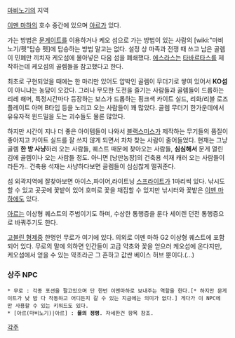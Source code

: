 [[마비노기]]의 지역

[[이멘 마하]]의 호수 중간에 있으며 [[아르]]가 있다.

가는 방법은 [[문게이트]]를 이용하거나 케오 섬으로 가는 방법이 있는 사람의 [wiki:"마비노기/펫"탑승 펫]에 탑승하는 방법 말고는 없다. 설정 상 마족과 전쟁 때 쓰고 남은 골렘이 민폐만 끼치자 케오섬에 몰아넣은 다음 섬을 폐쇄했다. [[에스라스]]는 [[타바르타스]]를 제작하는데 케오섬의 골렘들을 참고했다고 한다.

최초로 구현되었을 때에는 한 마리만 있어도 압박인 골렘이 무더기로 쌓여 있어서 '''KO섬'''이 아니냐는 농담이 오갔다. 그러나 무모한 도전을 즐기는 사람들과 골렘들이 드롭하는 리레 해머, 특정시간마다 등장하는 보스가 드롭하는 핑크색 카이트 실드, 리화/리블 로즈 플레이트 아머 B타입 등을 노리고 오는 사람들이 꽤 많았다. 골렘 무더기 한가운데에서 유유자적 윈드밀을 도는 괴수들도 물론 많았다.

하지만 시간이 지나 더 좋은 아이템들이  나와서 [[블랙스미스]]가 제작하는 무기들의 품질이 좋아지고 카이트 실드를 잘 쓰지 않게 되면서 차차 찾는 사람이 줄어들었다. 현재는 그냥 골렘 '''한 방 사냥'''하러 오는 사람들, 퀘스트 때문에 찾아오는 사람들,  '''심심해서''' 문게 열린 김에 골렘이나 오는 사람들 정도. 아니면 [낭만농장]의 건축용 석재 캐러 오는 사람들이라든가.. 건축용 석재는 사냥하다보면 골렘들이 심심찮게 떨궈준다.

섬 외곽지역에 잘찾아보면 아이스,파이어,라이트닝 [[스프라이트]]가 1마리씩 있다. 낚시도 할 수 있고 곳곳에 꽃밭이 있어 호미로 꽃을 채집할 수 있지만 낚시터와 꽃밭은 [[이멘 마하]]에도 있다.

[[아르]]는 이상형 퀘스트의 주범이기도 하며, 수상한 통행증을 룬다 세이렌 던전 통행증으로 바꿔주기도 한다.

[[고블린 형제]]중 한명인 무로가 여기에 있다. 의외로 이멘 마하 G2 이상형 퀘스트에 포함되어 있다. 무로의 말에 의하면 인간들이 고급 약초와 꽃을 얻으러 케오섬에 온다지만, 케오섬에서 얻을 수 있는 약초라곤 그 흔하고 값싼 베이스 허브 뿐이다.(...)

=== 상주 NPC ===
 * 무로 : 각종 포션을 팔고있으며 단 한번 이멘마하로 보내주는 역할을 한다.[* 하지만 문게이트가 낮 밤 다 작동하고 어디든지 갈 수 있는 지금에는 의미가 없다.] 게다가 이 NPC에만 사용할 수 있는 키워드도 있다.
 * [아르(마비노기)|아르] : '''물의 정령'''. 자세한건 항목 참조.

[[각주]]
